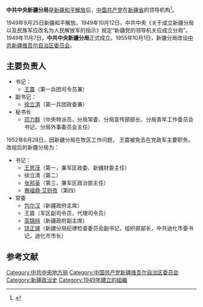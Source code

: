 {{refimprove|time=2015-03-09T01:46:18+00:00}}
{{Infobox PRCG
|中共机构名称=中共中央新疆分局
|标志1=Danghui_R.svg
|格言1=
|授权法源=[[中国共产党章程|中国共产党章程]]
|上级机构=[[中国共产党中央委员会|中国共产党中央委员会]]
|机构类型=地方局
|行政级别=
|地址= 
}}
'''中共中央新疆分局'''是[[新疆和平解放|新疆和平解放]]后，[[中国共产党|中国共产党]]在[[新疆省_(中華人民共和國)|新疆省]]的领导机构<ref name="叶永烈">{{Cite web |url=http://www.doc88.com/p-2071684112406.html |title=高鸿达：《建国前中共中央派出机构的历史演变》 |accessdate=2015-03-08 |archive-date=2020-10-20 |archive-url=https://web.archive.org/web/20201020190623/http://www.doc88.com/p-2071684112406.html |dead-url=no }}</ref>。

1949年9月25日新疆和平解放。1949年10月12日，中共中央《关于成立新疆分局以及民族军应改名为人民解放军的指示》规定“新疆党的领导机关应成立分局”。1949年11月7日，'''中共中央新疆分局'''正式成立。1955年10月1日，新疆分局改设[[中共新疆维吾尔自治区委|中共新疆维吾尔自治区委员会]]。

== 主要负责人 ==

*书记：
**[[王震|王震]]（第一兵团司令员兼）
*副书记：
**[[徐立清|徐立清]]（第一兵团政委兼）
*秘书长
**[[邓力群|邓力群]]（中央特派员，分局常委、分局宣传部部长、分局青年工作委员会书记、分局外事委员会主任）
    
1952年6月28日，因新疆分局在牧区工作问题， 王震被免去在党政军主要职务。改组后的新疆分局为：
*书记：
**[[王恩茂|王恩茂]]（第一，兼军区政委、新疆财委主任）
**徐立清（第二）
**[[张邦英|张邦英]]（第三，兼军区政治部主任）
**[[赛福鼎·艾则孜|赛福鼎·艾则孜]]（第四）
*常委
**[[包尔汉|包尔汉]]（新疆政府主席）
**王震（军区副司令员，代理司令员）
**[[高锦纯|高锦纯]]（新疆政府副主席）
**[[饶正锡|饶正锡]]（新疆分局纪律检查委员会副书记，组织部部长，中共迪化市委书记，迪化市市长）

== 参考文献 ==
{{Reflist|2}}
{{中共中央局和中共中央地方局}}
[[Category:中共中央地方局|Category:中共中央地方局]]
[[Category:中国共产党新疆维吾尔自治区委员会|Category:中国共产党新疆维吾尔自治区委员会]]
[[Category:新疆政治史|Category:新疆政治史]]
[[Category:1949年建立的組織|Category:1949年建立的組織]]